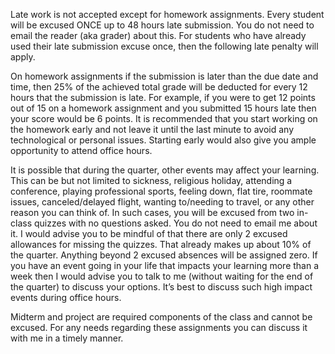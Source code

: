 Late work is not accepted except for homework assignments. 
Every student will be excused ONCE up to 48 hours late submission.
You do not need to email the reader (aka grader) about this. For students who have already used their late submission excuse once, then the following late penalty will apply. 

On homework assignments if the submission is later than the due date and time, then 25% of the achieved total grade will be deducted for every 12 hours that the submission is late. 
For example, if you were to get 12 points out of 15 on a homework assignment and you submitted 15 hours late then your score would be 6 points.
It is recommended that you start working on the homework early and not leave it until the last minute to avoid any technological or personal issues.
Starting early would also give you ample opportunity to attend office hours.

It is possible that during the quarter, other events may affect your learning. This can be but not limited to sickness, religious holiday, attending a conference, playing professional sports, feeling down, flat tire, roommate issues, canceled/delayed flight, wanting to/needing to travel, or any other reason you can think of.  In such cases, you will be excused from two in-class quizzes with no questions asked. You do not need to email me about it. I would advise you to be mindful of that there are only 2 excused allowances for missing the quizzes. That already makes up about 10% of the quarter. Anything beyond 2 excused absences will be assigned zero. If you have an event going in your life that impacts your learning more than a week then I would advise you to talk to me (without waiting for the end of the quarter) to discuss your options.
It's best to discuss such high impact events during office hours.

Midterm and project are required components of the class and cannot be excused. For any needs regarding these assignments you can discuss it with me in a timely manner.
